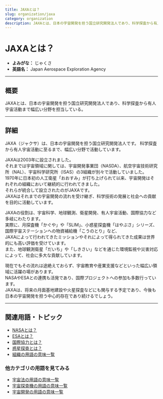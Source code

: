 ```yaml
---
title: JAXAとは？
slug: organization/jaxa
category: organization
description: JAXAとは、日本の宇宙開発を担う国立研究開発法人であり、科学探査から有人宇宙活動まで幅広い分野を担当している。
---
```



<Head>
  <script type="application/ld+json">
    {`{
      "@context": "https://schema.org",
      "@type": "DefinedTerm",
      "name": "JAXAとは？",
      "inDefinedTermSet": "https://www.space-portal.org",
      "termCode": "organization/jaxa",
      "description": "JAXAとは、日本の宇宙開発を担う国立研究開発法人であり、科学探査から有人宇宙活動まで幅広い分野を担当している。",
      "url": "https://www.space-portal.org/docs/organization/jaxa"
    }`}
  </script>
</Head>

# JAXAとは？

- **よみがな：** じゃくさ  
- **英語名：** Japan Aerospace Exploration Agency  

---

## 概要

JAXAとは、日本の宇宙開発を担う国立研究開発法人であり、科学探査から有人宇宙活動まで幅広い分野を担当している。

---

## 詳細

JAXA（ジャクサ）は、日本の宇宙開発を担う国立研究開発法人です。
科学探査から有人宇宙活動に至るまで、幅広い分野で活動しています。

JAXAは2003年に設立されました。  
それまでは宇宙領域に関しては、宇宙開発事業団（NASDA）、航空宇宙技術研究所（NAL）、宇宙科学研究所（ISAS）の3組織が別々で活動していました。  
1970年に日本初の人工衛星「おおすみ」が打ち上げられて以来、宇宙開発はそれぞれの組織において継続的に行われてきました。  
それらが統合して設立されたのがJAXAです。  
JAXAはそれまでの宇宙開発の流れを受け継ぎ、科学技術の発展と社会への貢献を目的に活動しています。  

JAXAの役割は、宇宙科学、地球観測、衛星開発、有人宇宙活動、国際協力など多岐にわたります。  
実際に、月探査機「かぐや」や「SLIM」、小惑星探査機「はやぶさ」シリーズ、国際宇宙ステーションへの物資補給機「こうのとり」など、  
JAXAによって行われてきたミッションやそれによって得られてきた成果は世界的にも高い評価を受けています。  
また、地球観測衛星「だいち」や「しきさい」などを通じた環境監視や災害対応によって、社会に多大な貢献しています。  

現在でもその流れは途絶えておらず、宇宙教育や産業支援などといった幅広い領域に活躍の場があります。  
NASAやESAとの連携も活発であり、国際プロジェクトへの参加も多数行っています。  
JAXAは、将来の月面基地建設や火星探査などにも関与する予定であり、今後も日本の宇宙開発を担う中心的存在であり続けるでしょう。

---
## 関連用語・トピック

- [NASAとは？](docs/organization/nasa)
- [ESAとは？](docs/organization/esa)
- [国際協力とは？](docs/policy/international-cooperation)
- [惑星探査とは？](docs/explorer/type/planetary-exploration)
- [組織の用語の意味一覧](docs/category/organization)

### 他カテゴリの用語を見てみる
- [宇宙法の用語の意味一覧](docs/category/policy)
- [宇宙探査機の用語の意味一覧](docs/category/explorer)
- [宇宙開発の用語の意味一覧](docs/category/glossary)
